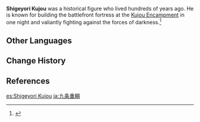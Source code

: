 {{Character Infobox
|type             = Mentioned
|deceased         = Past
|region           = Inazuma
|affiliation      = Kujou Clan
|ancestry         = [[Kujou Clan]]
}}
'''Shigeyori Kujou''' was a historical figure who lived hundreds of years ago. He is known for building the battlefront fortress at the [[Kujou Encampment]] in one night and valiantly fighting against the forces of darkness.<ref>{{Ref/VP|Front Line, Kannazuka}}</ref>

==Other Languages==
{{Other Languages|default_hidden = 1
|en      = Shigeyori Kujou
|zhs     = 九条重赖
|zhs_rm  = Jiǔtiáo Chónglài{{Assumed}}
|zht     = 九條重賴
|zht_rm  = Jiǔtiáo Chónglài{{Assumed}}
|ja      = 九条重頼
|ja_rm   = Kujou Shigeyori
|ko      = <!--쿠죠--><!--name incomplete-->
|ko_rm   = <!--Kujyo-->
|es      = Kujou Shigeyori
|fr      = Shigeyori Kujou
|ru      = Сигейори Кудзё
|th      = Shigeyori Kujou
|vi      = <!--Kujou--><!--name incomplete-->
|de      = Shigeyori Kujou
|id      = Shigeyori Kujou
|pt      = Shigeyori Kujou
|tr      = Kujou Shigeyori
|it      = Kujou Shigeyori
}}

==Change History==
{{Change History|introduced=2.0}}

==References==
{{Reflist}}

[[es:Shigeyori Kujou]]
[[ja:九条重頼]]
